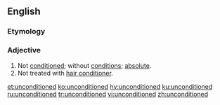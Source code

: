 ==English==

===Etymology===
{{prefix|un|conditioned|lang=en}}

===Adjective===
{{en-adj|-}}

# Not [[conditioned]]; without [[conditions]]; [[absolute]].
# Not treated with [[hair conditioner]].

[[et:unconditioned]]
[[ko:unconditioned]]
[[hy:unconditioned]]
[[ku:unconditioned]]
[[ru:unconditioned]]
[[tr:unconditioned]]
[[vi:unconditioned]]
[[zh:unconditioned]]